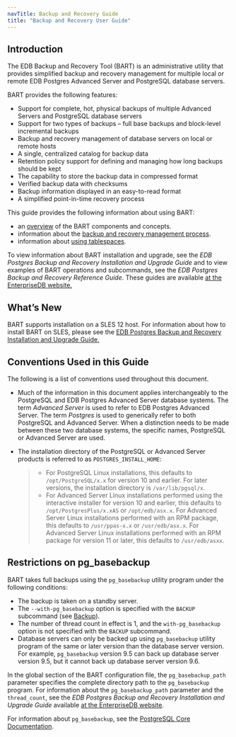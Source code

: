 ```yaml
---
navTitle: Backup and Recovery Guide
title: "Backup and Recovery User Guide"
---
```


## Introduction

The EDB Backup and Recovery Tool (BART) is an administrative utility that provides simplified backup and recovery management for multiple local or remote EDB Postgres Advanced Server and PostgreSQL database servers.

BART provides the following features:

-   Support for complete, hot, physical backups of multiple Advanced Servers and PostgreSQL database servers
-   Support for two types of backups – full base backups and block-level incremental backups
-   Backup and recovery management of database servers on local or remote hosts
-   A single, centralized catalog for backup data
-   Retention policy support for defining and managing how long backups should be kept
-   The capability to store the backup data in compressed format
-   Verified backup data with checksums
-   Backup information displayed in an easy-to-read format
-   A simplified point-in-time recovery process

This guide provides the following information about using BART:

-   an [overview](02_overview/#overview) of the BART components and concepts.
-   information about the [backup and recovery management process](03_using_bart/#using_bart).
-   information about [using tablespaces](04_using_tablespaces/#using_tablespaces).

To view information about BART installation and upgrade, see the *EDB Postgres Backup and Recovery Installation and Upgrade Guide* and to view examples of BART operations and subcommands, see the *EDB Postgres Backup and Recovery Reference Guide*. These guides are available [at the EnterpriseDB website.](https://www.enterprisedb.com/edb-docs/)

<div id="whats_new" class="registered_link"></div>

## What’s New

BART supports installation on a SLES 12 host. For information about how to install BART on SLES, please see the [EDB Postgres Backup and Recovery Installation and Upgrade Guide.](https://www.enterprisedb.com/edb-docs/)

<div id="conventions_used_in_this_guide" class="registered_link"></div>

## Conventions Used in this Guide

The following is a list of conventions used throughout this document.

-   Much of the information in this document applies interchangeably to the PostgreSQL and EDB Postgres Advanced Server database systems. The term *Advanced Server* is used to refer to EDB Postgres Advanced Server. The term *Postgres* is used to generically refer to both PostgreSQL and Advanced Server. When a distinction needs to be made between these two database systems, the specific names, PostgreSQL or Advanced Server are used.

-   The installation directory of the PostgreSQL or Advanced Server products is referred to as `POSTGRES_INSTALL_HOME`:

    > -   For PostgreSQL Linux installations, this defaults to `/opt/PostgreSQL/x.x` for version 10 and earlier. For later versions, the installation directory is `/var/lib/pgsql/x`.
    > -   For Advanced Server Linux installations performed using the interactive installer for version 10 and earlier, this defaults to `/opt/PostgresPlus/x.xAS` or `/opt/edb/asx.x`. For Advanced Server Linux installations performed with an RPM package, this defaults to `/usr/ppas-x.x` or `/usr/edb/asx.x`. For Advanced Server Linux installations performed with an RPM package for version 11 or later, this defaults to `/usr/edb/asxx`.

## Restrictions on pg_basebackup

BART takes full backups using the `pg_basebackup` utility program under the following conditions:

-   The backup is taken on a standby server.
-   The `--with-pg_basebackup` option is specified with the `BACKUP` subcommand (see [Backup](03_using_bart/03_basic_bart_subcommand_usage/03_backup/#backup)).
-   The number of thread count in effect is 1, and the `with-pg_basebackup` option is not specified with the `BACKUP` subcommand.
-   Database servers can only be backed up using `pg_basebackup` utility program of the same or later version than the database server version. For example, `pg_basebackup` version 9.5 can back up database server version 9.5, but it cannot back up database server version 9.6.

In the global section of the BART configuration file, the `pg_basebackup_path` parameter specifies the complete directory path to the `pg_basebackup` program. For information about the `pg_basebackup_path` parameter and the `thread_count`, see the *EDB Postgres Backup and Recovery Installation and Upgrade Guide* available [at the EnterpriseDB website](https://www.enterprisedb.com/edb-docs/).

For information about `pg_basebackup`, see the [PostgreSQL Core Documentation](https://postgresql.org/docs/current/static/app-pgbasebackup.html).
